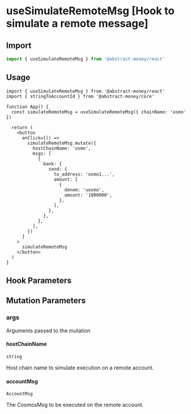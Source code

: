 
# useSimulateRemoteMsg [Hook to simulate a remote message]

## Import

```ts twoslash 
import { useSimulateRemoteMsg } from '@abstract-money/react'
```

## Usage

```tsx twoslash [index.tsx]
import { useSimulateRemoteMsg } from '@abstract-money/react'
import { stringToAccountId } from '@abstract-money/core'

function App() {
  const simulateRemoteMsg = useSimulateRemoteMsg({ chainName: 'osmo' })

  return (
    <button
      onClick={() =>
        simulateRemoteMsg.mutate({
          hostChainName: 'osmo',
          msgs: [
            {
              bank: {
                send: {
                  to_address: 'osmo1...',
                  amount: [
                    {
                      denom: 'uosmo',
                      amount: '1000000',
                    },
                  ],
                },
              },
            },
          ],
        })
      }
    >
      simulateRemoteMsg
    </button>
  )
}
```

## Hook Parameters
<ParameterCommonSnippet/>
<ParameterMutationSnippet />

## Mutation Parameters
### args
Arguments passed to the mutation

#### hostChainName
`string`

Host chain name to simulate execution on a remote account.

#### accountMsg
`AccountMsg`

The CosmosMsg to be executed on the remote account. 


